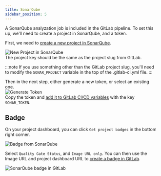 ```yaml
---
title: SonarQube
sidebar_position: 5
---
```


A SonarQube analyzation job is included in the GitLab pipeline.
To set this up, we'll need to create a project in SonarQube, and a token.

First, we need to [create a new project in SonarQube](https://sonarqube.intility.no/projects/create).

![New Project in SonarQube](/img/sonarqube-new.png)  
The project key should be the same as the project slug from GitLab.

:::note
If you use something other than the GitLab project slug,
you'll need to modify the `SONAR_PROJECT` variable in the top of the .gitlab-ci.yml file.
:::

Then in the next step, either generate a new token, or select an existing one.  
![Generate Token](/img/sonarqube-token.png)  
Copy the token and [add it to GitLab CI/CD variables](/cra/configuration/gitlab#adding-cicd-variables) with the key `SONAR_TOKEN`.

## Badge

On your project dashboard, you can click `Get project badges` in the bottom right corner.

![Badge from SonarQube](/img/sonarqube-badge.png)

Select `Quality Gate Status`, and `Image URL only`. You can then use the Image URL and project dashboard URL to [create a badge in GitLab](/cra/configuration/gitlab#adding-badges).

![SonarQube badge in GitLab](/img/gitlab-badge-sonarqube.png)